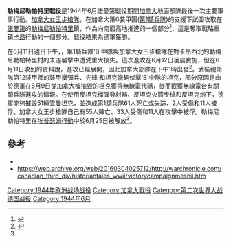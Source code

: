 {{FixBunching|beg}}
{{Infobox Military Conflict
|partof = [[卡昂戰役|卡昂戰役]]
|conflict=勒梅尼勒帕特里戰役
|date=1944年6月11日
|place={{FR}}[[勒梅尼勒帕特里|勒梅尼勒帕特里]]
|territory=
|result=德國獲勝
|combatant1={{flag|Canada|1921}}
|combatant2=[[File:Flag_of_Germany_1933.svg|22px]] [[納粹德國|納粹德國]]
*武裝親衛隊[[第12希特勒青年团装甲师|第12希特勒青年团装甲师]]
|commander1= 
|commander2= 
|strength1=
|strength2=
|casualties1=
116人陣亡或失踪，<br> 
35人受傷，<br> 
22人被俘，<br>
51輛坦克被擊毀
|casualties2=不詳
|notes=
}}
{{FixBunching|mid}}
{{Campaignbox Normandy}}
{{FixBunching|end}}

'''勒梅尼勒帕特里戰役'''是1944年6月諾曼第戰役期間[[加拿大|加拿大]]地面部隊最後一次主要軍事行動。[[加拿大女王步槍隊|加拿大女王步槍隊]]，在加拿大第6裝甲團([[第1騎兵隊|第1騎兵隊]])的支援下試圖攻取在[[諾曼第|諾曼第]]的[[勒梅尼勒帕特里|勒梅尼勒帕特里]]鎮，作為向南面高地推進的一個部分<ref>{{cite web |url=http://www.worldoptions.com.au/fourpipers/rapid/lemsenilpatryrf2.pdf |title=存档副本 |accessdate=2010-04-29 |deadurl=yes |archiveurl=https://web.archive.org/web/20091016090222/http://www.worldoptions.com.au/fourpipers/rapid/lemsenilpatryrf2.pdf |archivedate=2009-10-16 }}</ref>，這是奪取戰略重鎮[[卡昂|卡昂]]行動的一個部分。戰役結果為德軍獲勝。

在6月11日週日下午，，第1騎兵隊'B'中隊與加拿大女王步槍隊在對卡昂西北的勒梅尼勒帕特里村的未遂襲擊中遭受重大損失。這次進攻在6月12日凌晨實施，但在6月11日收到的資料說，進攻已經展開，因此加拿大部隊在下午1時出發<ref name="#1">{{cite web |url=http://www.normandie44lamemoire.com/versionanglaise/fichesvillesus/lemesnpatrus2.html |title=存档副本 |accessdate=2014-05-22 |deadurl=yes |archiveurl=https://web.archive.org/web/20140217123422/http://www.normandie44lamemoire.com/versionanglaise/fichesvillesus/lemesnpatrus2.html |archivedate=2014-02-17 }}</ref>。武裝親衛隊第12装甲师的裝甲擲彈兵、先鋒
和坦克能夠伏擊'B'中隊的坦克，部分原因是由於德軍在6月9日從加拿大被摧毀的坦克獲得無線電代碼，從而截獲無線電台有關騎兵隊進攻的情報。在使用反坦克榴彈發射器、反坦克火箭步槍和反坦克炮下，德軍能夠摧毀51輛[[雪曼坦克|雪曼坦克]]，並造成第1騎兵隊61人死亡或失踪、2人受傷和11人被俘。加拿大女王步槍隊自己有55人陣亡、33人受傷和11人在攻擊中被俘。勒梅尼勒帕特里在[[埃普瑟姆行動|埃普瑟姆行動]]中於6月25日被解放<ref name="#1"/>。

==參考==
*{{cite web |url=http://www.dnd.ca/dhh/collections/books/files/books/Victory_e.pdf |first=Colonel Charles Perry |last=Stacey |authorlink= |coauthors=Bond, Major C.C.J. |title=Official History of the Canadian Army in the Second World War: Volume III. The Victory Campaign: The operations in North-West Europe 1944-1945 |publisher=The Queen's Printer and Controller of Stationery Ottawa |date= |origyear=1960 |isbn= |accessdate=2008-08-20 |format=PDF |deadurl=yes |archiveurl=https://web.archive.org/web/20080912012732/http://www.dnd.ca/dhh/collections/books/files/books/Victory_e.pdf |archivedate=2008-09-12 }}
*https://web.archive.org/web/20160304025712/http://warchronicle.com/canadian_third_div/historiantales_wwii/victorycampaignmesnil.htm
{{reflist}}
{{portalpar|第二次世界大戰}}



{{coord|49.1958333333|-0.543611111111|display=title|name=Le Mesnil-Patry}} 

[[Category:1944年欧洲战场战役|Category:1944年欧洲战场战役]]
[[Category:加拿大戰役|Category:加拿大戰役]]
[[Category:第二次世界大战德国战役|Category:第二次世界大战德国战役]]

[[Category:1944年6月|Category:1944年6月]]